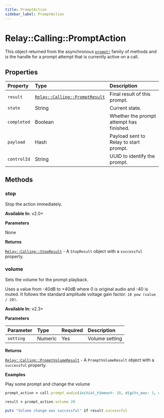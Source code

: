 ```yaml
---
title: PromptAction
sidebar_label: PromptAction
---
```


[relay-calling-promptresult]: ../results/prompt-result.mdx
[relay-calling-promptvolumeresult]: ../results/prompt-volume-result.mdx
[relay-calling-stopresult]: ../results/stop-result.mdx
[call]: ../call#prompt

# Relay::Calling::PromptAction

This object returned from the asynchronous [`prompt!`][call] family of methods and is the handle for a prompt attempt that is currently active on a call.

## Properties

| Property | Type | Description |
| :------- | :--- | :---------- |
| `result` | [`Relay::Calling::PromptResult`][relay-calling-promptresult] | Final result of this prompt. |
| `state` | String | Current state. |
| `completed` | Boolean | Whether the prompt attempt has finished. |
| `payload` | Hash | Payload sent to Relay to start prompt. |
| `controlId` | String | UUID to identify the prompt. |

## Methods

### stop

Stop the action immediately.

**Available In:** v2.0+

**Parameters**

None

**Returns**

[`Relay::Calling::StopResult`][relay-calling-stopresult] - A `StopResult` object with a `successful` property.

### volume

Sets the volume for the prompt playback.

Uses a value from -40dB to +40dB where 0 is original audio and -40 is muted. It follows the standard amplitude voltage gain factor: `10 pow (value / 20)`.

**Available In:** v2.3+

**Parameters**

| Parameter | Type | Required | Description |
| :-------- | :--- | :------- | :---------- |
| `setting` | Numeric | Yes | Volume setting |

**Returns**

[`Relay::Calling::PromptVolumeResult`][relay-calling-promptvolumeresult] - A `PromptVolumeResult` object with a `successful` property.

**Examples**

Play some prompt and change the volume

```ruby
prompt_action = call.prompt_audio(initial_timeout: 10, digits_max: 3, digits_timeout: 5, url: 'https://cdn.signalwire.com/default-music/welcome.mp3')

result = prompt_action.volume 20

puts "Volume change was successful" if result.successful
```